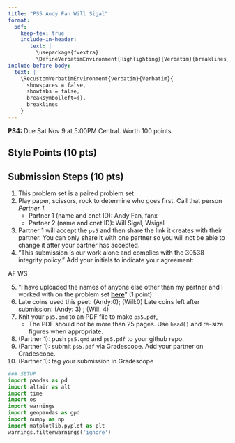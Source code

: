 ```yaml
---
title: "PS5 Andy Fan Will Sigal"
format: 
  pdf:
    keep-tex: true
    include-in-header: 
       text: |
         \usepackage{fvextra}
         \DefineVerbatimEnvironment{Highlighting}{Verbatim}{breaklines,commandchars=\\\{\}}
include-before-body:
  text: |
    \RecustomVerbatimEnvironment{verbatim}{Verbatim}{
      showspaces = false,
      showtabs = false,
      breaksymbolleft={},
      breaklines
    }
---
```


**PS4:** Due Sat Nov 9 at 5:00PM Central. Worth 100 points. 

## Style Points (10 pts)

## Submission Steps (10 pts)

1. This problem set is a paired problem set.
2. Play paper, scissors, rock to determine who goes first. Call that person *Partner 1*.
    - Partner 1 (name and cnet ID):  Andy Fan, fanx
    - Partner 2 (name and cnet ID):  Will Sigal, Wsigal
3. Partner 1 will accept the `ps5` and then share the link it creates with their partner. You can only share it with one partner so you will not be able to change it after your partner has accepted. 
4. "This submission is our work alone and complies with the 30538 integrity policy." Add your initials to indicate your agreement: 

AF    WS

5. "I have uploaded the names of anyone else other than my partner and I worked with on the problem set **[here](https://docs.google.com/forms/d/185usrCREQaUbvAXpWhChkjghdGgmAZXA3lPWpXLLsts/edit)**"  (1 point)
6. Late coins used this pset: (Andy:0); (Will:0) Late coins left after submission: (Andy: 3) ; (Will: 4)
7. Knit your `ps5.qmd` to an PDF file to make `ps5.pdf`, 
    * The PDF should not be more than 25 pages. Use `head()` and re-size figures when appropriate. 
8. (Partner 1): push  `ps5.qmd` and `ps5.pdf` to your github repo.
9. (Partner 1): submit `ps5.pdf` via Gradescope. Add your partner on Gradescope.
10. (Partner 1): tag your submission in Gradescope


```python
### SETUP 
import pandas as pd
import altair as alt
import time
import os
import warnings
import geopandas as gpd
import numpy as np
import matplotlib.pyplot as plt
warnings.filterwarnings('ignore')

```
